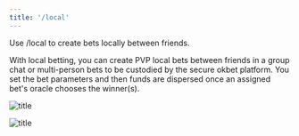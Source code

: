 ```yaml
---
title: '/local'
---
```


Use /local to create bets locally between friends.

With local betting, you can create PVP local bets between friends in a group chat or multi-person bets to be custodied by the secure okbet platform. You set the bet parameters and then funds are dispersed once an assigned bet's oracle chooses the winner(s).

![title](/images/local_one.png)

![title](/images/local_two.png)



